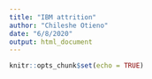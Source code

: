 ```yaml
---
title: "IBM attrition"
author: "Chileshe Otieno"
date: "6/8/2020"
output: html_document
---
```


```r
knitr::opts_chunk$set(echo = TRUE)

```
